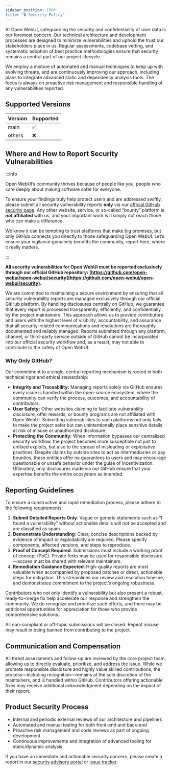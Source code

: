 ```yaml
---
sidebar_position: 1500
title: "🔒 Security Policy"
---
```



<TopBanners />

At Open WebUI, safeguarding the security and confidentiality of user data is our foremost concern. Our technical architecture and development processes are designed to minimize vulnerabilities and uphold the trust our stakeholders place in us. Regular assessments, codebase vetting, and systematic adoption of best practice methodologies ensure that security remains a central part of our project lifecycle.

We employ a mixture of automated and manual techniques to keep up with evolving threats, and are continuously improving our approach, including plans to integrate advanced static and dependency analysis tools. The focus is always on proactive risk management and responsible handling of any vulnerabilities reported.

## Supported Versions

| Version | Supported          |
| ------- | ------------------ |
| main    | :white_check_mark: |
| others  | :x:                |

## Where and How to Report Security Vulnerabilities

:::info

Open WebUI’s community thrives because of people like you, people who care deeply about making software safer for everyone.  

To ensure your findings truly help protect users and are addressed swiftly, please submit all security vulnerability reports **only** via our [official GitHub security page](https://github.com/open-webui/open-webui/security). Any other website, service, or so-called “bounty” platform is ***not* affiliated** with us, and your important work will simply not reach those who can make a difference.

We know it can be tempting to trust platforms that make big promises, but only GitHub connects you directly to those safeguarding Open WebUI. Let’s ensure your vigilance genuinely benefits the community, report here, where it really matters.

:::


**All security vulnerabilities for Open WebUI must be reported exclusively through our official GitHub repository: [https://github.com/open-webui/open-webui/security](https://github.com/open-webui/open-webui/security).**

We are committed to maintaining a secure environment by ensuring that all security vulnerability reports are managed exclusively through our official GitHub platform. By handling disclosures centrally on GitHub, we guarantee that every report is processed transparently, efficiently, and confidentially by the project maintainers. This approach allows us to provide contributors and users with the highest level of visibility, accountability, and assurance that all security-related communications and resolutions are thoroughly documented and reliably managed. Reports submitted through any platform, channel, or third-party service outside of GitHub cannot be incorporated into our official security workflow and, as a result, may not able to contribute to the safety of Open WebUI.

### Why Only GitHub?

Our commitment to a single, central reporting mechanism is rooted in both technical rigor and ethical stewardship:

- **Integrity and Traceability:** Managing reports solely via GitHub ensures every issue is handled within the open-source ecosystem, where the community can verify the process, outcomes, and accountability of contributors.
- **User Safety:** Other websites claiming to facilitate vulnerability disclosure, offer rewards, or bounty programs are not affiliated with Open WebUI. Submitting vulnerabilities to such platforms not only fails to make the project safer but can unintentionally place sensitive details at risk of misuse or unauthorized disclosure.
- **Protecting the Community:** When information bypasses our centralized security workflow, the project becomes more susceptible not just to unfixed exploits, but also to the spread of misleading or exploitative practices. Despite claims by outside sites to act as intermediaries or pay bounties, these entities offer no guarantees to users and may encourage questionable or unsafe behavior under the guise of incentivization. Ultimately, only disclosures made via our GitHub ensure that your expertise benefits the entire ecosystem as intended.

## Reporting Guidelines

To ensure a constructive and rapid remediation process, please adhere to the following requirements:

1. **Submit Detailed Reports Only**: Vague or generic statements such as “I found a vulnerability” without actionable details will not be accepted and are classified as spam.
2. **Demonstrate Understanding**: Clear, concise descriptions backed by evidence of impact or exploitability are required. Please specify components, affected versions, and steps to reproduce.
3. **Proof of Concept Required**: Submissions must include a working proof of concept (PoC). Private forks may be used for responsible disclosure—access must be shared with relevant maintainers.
4. **Remediation Guidance Expected**: High-quality reports are most valuable when accompanied by proposed patches or direct, actionable steps for mitigation. This streamlines our review and resolution timeline, and demonstrates commitment to the project’s ongoing robustness.

Contributors who not only identify a vulnerability but also present a robust, ready-to-merge fix help accelerate our response and strengthen the community. We do recognize and prioritize such efforts, and there may be additional opportunities for appreciation for those who provide comprehensive solutions.

All non-compliant or off-topic submissions will be closed. Repeat misuse may result in being banned from contributing to the project.

## Communication and Compensation

All threat assessments and follow-up are reviewed by the core project team, allowing us to directly evaluate, prioritize, and address the issue. While we promote responsible disclosure and highly value skilled contributions, the process—including recognition—remains at the sole discretion of the maintainers, and is handled within GitHub. Contributors offering actionable fixes may receive additional acknowledgment depending on the impact of their report.

## Product Security Process

- Internal and periodic external reviews of our architecture and pipelines
- Automated and manual testing for both front-end and back-end
- Proactive risk management and code reviews as part of ongoing development
- Continuous improvements and integration of advanced tooling for static/dynamic analysis

If you have an immediate and actionable security concern, please create a report in our [security advisory portal](https://github.com/open-webui/open-webui/security/advisories) or [issue tracker](https://github.com/open-webui/open-webui/issues).